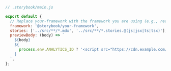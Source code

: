 ```js
// .storybook/main.js

export default {
  // Replace your-framework with the framework you are using (e.g., react-webpack5, vue3-vite)
  framework: '@storybook/your-framework',
  stories: ['../src/**/*.mdx', '../src/**/*.stories.@(js|jsx|ts|tsx)'],
  previewBody: (body) => `
    ${body}
    ${
      process.env.ANALYTICS_ID ? '<script src="https://cdn.example.com/analytics.js"></script>' : ''
    }
  `,
};
```
